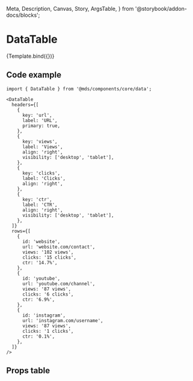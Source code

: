   Meta,
  Description,
  Canvas,
  Story,
  ArgsTable,
} from '@storybook/addon-docs/blocks';

<Meta title="Components/core/data/DataTable" component={DataTable} />

# DataTable

<Description of={DataTable} />


<Canvas withToolbar>
  <Story
    name="Link pages"
    args={{
      headers: [
        {
          key: 'url',
          label: 'URL',
          primary: true,
        },
        {
          key: 'views',
          label: 'Views',
          align: 'right',
          visibility: ['desktop', 'tablet'],
        },
        {
          key: 'clicks',
          label: 'Clicks',
          align: 'right',
        },
        {
          key: 'ctr',
          label: 'CTR',
          align: 'right',
          visibility: ['desktop', 'tablet'],
        },
      ],
      rows: [
        {
          id: 'website',
          url: 'website.com/contact',
          views: '102 views',
          clicks: '15 clicks',
          ctr: '14.7%',
        },
        {
          id: 'youtube',
          url: 'youtube.com/channel',
          views: '87 views',
          clicks: '6 clicks',
          ctr: '6.9%',
        },
        {
          id: 'instagram',
          url: 'instagram.com/username',
          views: '87 views',
          clicks: '1 clicks',
          ctr: '0.1%',
        },
      ],
    }}
  >
    {Template.bind({})}
  </Story>
</Canvas>

## Code example

```tsx
import { DataTable } from '@mds/components/core/data';
```

```tsx
<DataTable
  headers={[
    {
      key: 'url',
      label: 'URL',
      primary: true,
    },
    {
      key: 'views',
      label: 'Views',
      align: 'right',
      visibility: ['desktop', 'tablet'],
    },
    {
      key: 'clicks',
      label: 'Clicks',
      align: 'right',
    },
    {
      key: 'ctr',
      label: 'CTR',
      align: 'right',
      visibility: ['desktop', 'tablet'],
    },
  ]}
  rows={[
    {
      id: 'website',
      url: 'website.com/contact',
      views: '102 views',
      clicks: '15 clicks',
      ctr: '14.7%',
    },
    {
      id: 'youtube',
      url: 'youtube.com/channel',
      views: '87 views',
      clicks: '6 clicks',
      ctr: '6.9%',
    },
    {
      id: 'instagram',
      url: 'instagram.com/username',
      views: '87 views',
      clicks: '1 clicks',
      ctr: '0.1%',
    },
  ]}
/>
```

## Props table

<ArgsTable of={DataTable} />
